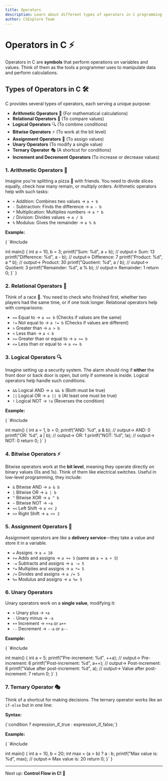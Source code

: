 ```yaml
---
title: Operators
description: Learn about different types of operators in C programming and how they are used in expressions.
author: CSExplore Team
---
```


# Operators in C ⚡

Operators in C are **symbols** that perform operations on variables and values. Think of them as the tools a programmer uses to manipulate data and perform calculations.

## Types of Operators in C 🛠️

C provides several types of operators, each serving a unique purpose:

- **Arithmetic Operators** 🧮 (For mathematical calculations)
- **Relational Operators** 🔄 (To compare values)
- **Logical Operators** 🔍 (To combine conditions)
- **Bitwise Operators** ⚡ (To work at the bit level)
- **Assignment Operators** 📝 (To assign values)
- **Unary Operators** (To modify a single value)
- **Ternary Operator** 🎭 (A shortcut for conditions)
- **Increment and Decrement Operators** (To increase or decrease values)

### **1. Arithmetic Operators 🧮**

Imagine you're splitting a pizza 🍕 with friends. You need to divide slices equally, check how many remain, or multiply orders. Arithmetic operators help with such tasks:

- `+` Addition: Combines two values → `a + b`
- `-` Subtraction: Finds the difference → `a - b`
- `*` Multiplication: Multiplies numbers → `a * b`
- `/` Division: Divides values → `a / b`
- `%` Modulus: Gives the remainder → `a % b`

**Example:**

<CodeBlock language="c">
{
`#include <stdio.h>

int main() {
int a = 10, b = 3;
printf("Sum: %d", a + b); // output-> Sum: 13
printf("Difference: %d", a - b); // output-> Difference: 7
printf("Product: %d", a \* b); // output-> Product: 30
printf("Quotient: %d", a / b); // output-> Quotient: 3
printf("Remainder: %d", a % b); // output-> Remainder: 1
return 0;
}`
}

</CodeBlock>

### **2. Relational Operators 🔄**

Think of a race 🏁. You need to check who finished first, whether two players had the same time, or if one took longer. Relational operators help with comparisons:

- `==` Equal to → `a == b` (Checks if values are the same)
- `!=` Not equal to → `a != b` (Checks if values are different)
- `>` Greater than → `a > b`
- `<` Less than → `a < b`
- `>=` Greater than or equal to → `a >= b`
- `<=` Less than or equal to → `a <= b`

### **3. Logical Operators 🔍**

Imagine setting up a security system. The alarm should ring if **either** the front door or back door is open, but only if someone is inside. Logical operators help handle such conditions:

- `&&` Logical AND → `a && b` (Both must be true)
- `||` Logical OR → `a || b` (At least one must be true)
- `!` Logical NOT → `!a` (Reverses the condition)

**Example:**

<CodeBlock language="c">
{
`#include <stdio.h>

int main() {
int a = 1, b = 0;
printf("AND: %d", a & b); // output-> AND: 0
printf("OR: %d", a | b); // output-> OR: 1
printf("NOT: %d", !a); // output-> NOT: 0
return 0;
}`
}

</CodeBlock>

### **4. Bitwise Operators ⚡**

Bitwise operators work at the **bit level**, meaning they operate directly on binary values (0s and 1s). Think of them like electrical switches. Useful in low-level programming, they include:

- `&` Bitwise AND → `a & b`
- `|` Bitwise OR → `a | b`
- `^` Bitwise XOR → `a ^ b`
- `~` Bitwise NOT → `~a`
- `<<` Left Shift → `a << 2`
- `>>` Right Shift → `a >> 2`

### **5. Assignment Operators 📝**

Assignment operators are like a **delivery service**—they take a value and store it in a variable.

- `=` Assigns → `a = 10`
- `+=` Adds and assigns → `a += 5` (same as `a = a + 5`)
- `-=` Subtracts and assigns → `a -= 5`
- `*=` Multiplies and assigns → `a *= 5`
- `/=` Divides and assigns → `a /= 5`
- `%=` Modulus and assigns → `a %= 5`

### **6. Unary Operators**

Unary operators work on a **single value**, modifying it:

- `+` Unary plus → `+a`
- `-` Unary minus → `-a`
- `++` Increment → `++a` or `a++`
- `--` Decrement → `--a` or `a--`

**Example:**

<CodeBlock language="c">
{
`#include <stdio.h>

int main() {
int a = 5;
printf("Pre-increment: %d", ++a); // output-> Pre-increment: 6
printf("Post-increment: %d", a++); // output-> Post-increment: 6
printf("Value after post-increment: %d", a); // output-> Value after post-increment: 7
return 0;
}`
}

</CodeBlock>

### **7. Ternary Operator 🎭**

Think of a shortcut for making decisions. The ternary operator works like an `if-else` but in one line:

**Syntax:**

<CodeBlock language="c">
  {`condition ? expression_if_true : expression_if_false;`}
</CodeBlock>

**Example:**

<CodeBlock language="c">
{
`#include <stdio.h>

int main() {
int a = 10, b = 20;
int max = (a > b) ? a : b;
printf("Max value is: %d", max); // output-> Max value is: 20
return 0;
}`
}

</CodeBlock>

---

Next up: **Control Flow in C! 🚀**
